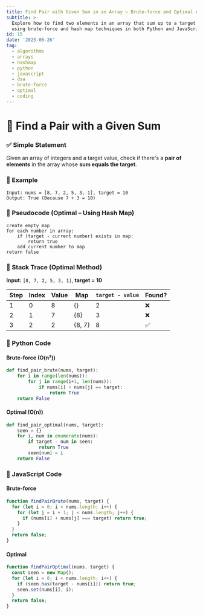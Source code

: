```yaml
---
title: Find Pair with Given Sum in an Array – Brute-force and Optimal Approaches
subtitle: >-
  Explore how to find two elements in an array that sum up to a target value
  using brute-force and hash map techniques in both Python and JavaScript.
id: 15
date: '2025-06-26'
tag:
  - algorithms
  - arrays
  - hashmap
  - python
  - javascript
  - dsa
  - brute-force
  - optimal
  - coding
---
```


# 🧠 Find a Pair with a Given Sum

### ✅ Simple Statement

Given an array of integers and a target value, check if there's a **pair of elements** in the array whose **sum equals the target**.

### 🧩 Example

```text
Input: nums = [8, 7, 2, 5, 3, 1], target = 10
Output: True (Because 7 + 3 = 10)
```

### 🧾 Pseudocode (Optimal – Using Hash Map)

```
create empty map
for each number in array:
    if (target - current number) exists in map:
        return true
    add current number to map
return false
```

### 🧪 Stack Trace (Optimal Method)

**Input:** `[8, 7, 2, 5, 3, 1]`, **target = 10**

| Step | Index | Value | Map    | `target - value` | Found? |
| ---- | ----- | ----- | ------ | ---------------- | ------ |
| 1    | 0     | 8     | {}     | 2                | ❌     |
| 2    | 1     | 7     | {8}    | 3                | ❌     |
| 3    | 2     | 2     | {8, 7} | 8                | ✅     |

### 🐍 Python Code

#### Brute-force (O(n²))

```python
def find_pair_brute(nums, target):
    for i in range(len(nums)):
        for j in range(i+1, len(nums)):
            if nums[i] + nums[j] == target:
                return True
    return False
```

#### Optimal (O(n))

```python
def find_pair_optimal(nums, target):
    seen = {}
    for i, num in enumerate(nums):
        if target - num in seen:
            return True
        seen[num] = i
    return False
```

### 📜 JavaScript Code

#### Brute-force

```js
function findPairBrute(nums, target) {
  for (let i = 0; i < nums.length; i++) {
    for (let j = i + 1; j < nums.length; j++) {
      if (nums[i] + nums[j] === target) return true;
    }
  }
  return false;
}
```

#### Optimal

```js
function findPairOptimal(nums, target) {
  const seen = new Map();
  for (let i = 0; i < nums.length; i++) {
    if (seen.has(target - nums[i])) return true;
    seen.set(nums[i], i);
  }
  return false;
}
```
